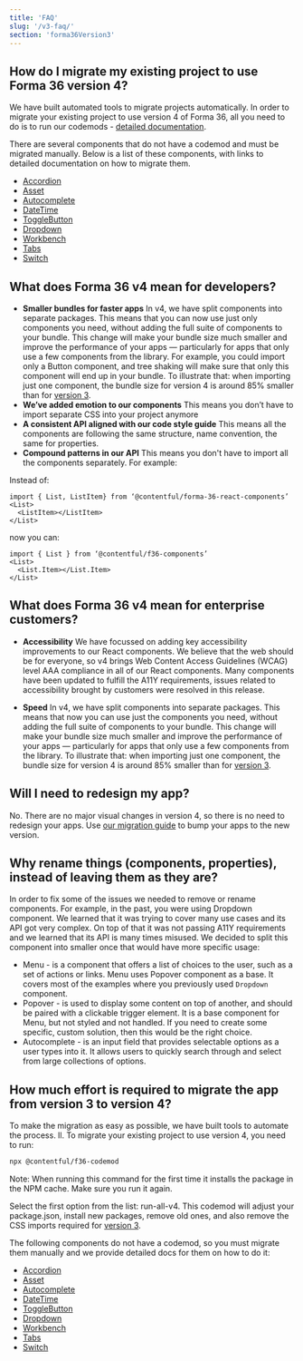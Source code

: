```yaml
---
title: 'FAQ'
slug: '/v3-faq/'
section: 'forma36Version3'
---
```


## How do I migrate my existing project to use Forma 36 version 4?

We have built automated tools to migrate projects automatically. In order to migrate your existing project to use version 4 of Forma 36, all you need to do is to run our codemods - [detailed documentation](https://github.com/contentful/forma-36/blob/forma-v4/MIGRATION.md#How-to-migrate-your-packages-to-v4).

There are several components that do not have a codemod and must be migrated manually. Below is a list of these components, with links to detailed documentation on how to migrate them.

- [Accordion](https://github.com/contentful/forma-36/blob/forma-v4/MIGRATION.md#accordion)
- [Asset](https://github.com/contentful/forma-36/blob/forma-v4/MIGRATION.md#asset)
- [Autocomplete](https://v4.f36.contentful.com/components/autocomplete)
- [DateTime](https://github.com/contentful/forma-36/blob/forma-v4/MIGRATION.md#datetime)
- [ToggleButton](https://github.com/contentful/forma-36/blob/forma-v4/MIGRATION.md#togglebutton)
- [Dropdown](https://github.com/contentful/forma-36/blob/forma-v4/MIGRATION.md#dropdown)
- [Workbench](https://github.com/contentful/forma-36/blob/forma-v4/MIGRATION.md#workbench)
- [Tabs](https://github.com/contentful/forma-36/blob/forma-v4/MIGRATION.md#tabs)
- [Switch](https://github.com/contentful/forma-36/blob/forma-v4/MIGRATION.md#switch)

## What does Forma 36 v4 mean for developers?

- **Smaller bundles for faster apps** In v4, we have split components into separate packages. This means that you can now use just only components you need, without adding the full suite of components to your bundle. This change will make your bundle size much smaller and improve the performance of your apps — particularly for apps that only use a few components from the library. For example, you could import only a Button component, and tree shaking will make sure that only this component will end up in your bundle. To illustrate that: when importing just one component, the bundle size for version 4 is around 85% smaller than for [version 3](https://v3.f36.contentful.com/).
- **We’ve added emotion to our components** This means you don’t have to import separate CSS into your project anymore
- **A consistent API aligned with our code style guide** This means all the components are following the same structure, name convention, the same for properties.
- **Compound patterns in our API** This means you don't have to import all the components separately. For example:

Instead of:

```tsx static=true
import { List, ListItem} from ‘@contentful/forma-36-react-components’
<List>
  <ListItem></ListItem>
</List>
```

now you can:

```tsx static=true
import { List } from ‘@contentful/f36-components’
<List>
  <List.Item></List.Item>
</List>
```

## What does Forma 36 v4 mean for enterprise customers?

- **Accessibility** We have focussed on adding key accessibility improvements to our React components. We believe that the web should be for everyone, so v4 brings Web Content Access Guidelines (WCAG) level AAA compliance in all of our React components. Many components have been updated to fulfill the A11Y requirements, issues related to accessibility brought by customers were resolved in this release.

- **Speed** In v4, we have split components into separate packages. This means that now you can use just the components you need, without adding the full suite of components to your bundle. This change will make your bundle size much smaller and improve the performance of your apps — particularly for apps that only use a few components from the library. To illustrate that: when importing just one component, the bundle size for version 4 is around 85% smaller than for [version 3](https://v3.f36.contentful.com/).

## Will I need to redesign my app?

No. There are no major visual changes in version 4, so there is no need to redesign your apps. Use [our migration guide](/migration-v3-to-v4) to bump your apps to the new version.

## Why rename things (components, properties), instead of leaving them as they are?

In order to fix some of the issues we needed to remove or rename components. For example, in the past, you were using Dropdown component. We learned that it was trying to cover many use cases and its API got very complex. On top of that it was not passing A11Y requirements and we learned that its API is many times misused. We decided to split this component into smaller once that would have more specific usage:

- Menu - is a component that offers a list of choices to the user, such as a set of actions or links. Menu uses Popover component as a base. It covers most of the examples where you previously used `Dropdown` component.
- Popover - is used to display some content on top of another, and should be paired with a clickable trigger element. It is a base component for Menu, but not styled and not handled. If you need to create some specific, custom solution, then this would be the right choice.
- Autocomplete - is an input field that provides selectable options as a user types into it. It allows users to quickly search through and select from large collections of options.

## How much effort is required to migrate the app from version 3 to version 4?

To make the migration as easy as possible, we have built tools to automate the process. ll.
To migrate your existing project to use version 4, you need to run:

```bash static=true
npx @contentful/f36-codemod
```

Note: When running this command for the first time it installs the package in the NPM cache. Make sure you run it again.

Select the first option from the list: run-all-v4. This codemod will adjust your package.json, install new packages, remove old ones, and also remove the CSS imports required for [version 3](https://v3.f36.contentful.com/).

The following components do not have a codemod, so you must migrate them manually and we provide detailed docs for them on how to do it:

- [Accordion](https://github.com/contentful/forma-36/blob/forma-v4/MIGRATION.md#accordion)
- [Asset](https://github.com/contentful/forma-36/blob/forma-v4/MIGRATION.md#asset)
- [Autocomplete](https://v4.f36.contentful.com/components/autocomplete)
- [DateTime](https://github.com/contentful/forma-36/blob/forma-v4/MIGRATION.md#datetime)
- [ToggleButton](https://github.com/contentful/forma-36/blob/forma-v4/MIGRATION.md#togglebutton)
- [Dropdown](https://github.com/contentful/forma-36/blob/forma-v4/MIGRATION.md#dropdown)
- [Workbench](https://github.com/contentful/forma-36/blob/forma-v4/MIGRATION.md#workbench)
- [Tabs](https://github.com/contentful/forma-36/blob/forma-v4/MIGRATION.md#tabs)
- [Switch](https://github.com/contentful/forma-36/blob/forma-v4/MIGRATION.md#switch)
